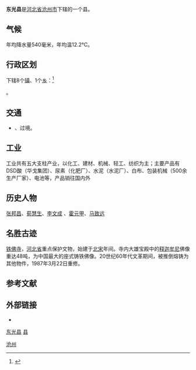 {{Infobox China County
| county = 东光县
| usedname = 
| nameorigin = 
| Photo = 
| Photoname = 
| map = 
| map_caption = 
| Pinyin = Dōngguāng Xiàn
| Belong = [[河北省|河北省]][[沧州市|沧州市]]
| Types = [[县|县]]
| admincode =  130923
| founded = 
| seat = [[东光镇_(东光县)|东光镇]]府前街66号
| officerTitle = 县委书记  
| officer = 赵波
| officerTitle2 = 代理县长 
| officer2 = 唐廷教
| division = 9
| town = 7
| township = 2
| subdistrict = 
| dialect = 
| post code = 061600
| phone code = 0317 
| coordinate = 
| area = 710平方千米
| area land = 
| area water = 
| census yr = 
| pop = 35万人
| density =  
| GDP = 
| GDP_as_of = 
| GDPPC = 
| carlicense = 冀J
| web = www.dongguang.gov.cn
| web_title = 东光县政府网
}}
'''东光县'''是[[河北省|河北省]][[沧州市|沧州市]]下辖的一个县。

== 气候 ==
年均降水量540毫米，年均温12.2℃。

== 行政区划 ==
{{PAGENAMEBASE}}下辖8个[[行政建制镇|镇]]、1个[[乡_(中华人民共和国)|乡]]：<ref>{{PRC admin/ref sgc|13/09/23/000/000}}</ref>

{{PRC admin/children|13/09/23/000/000}}。

== 交通 ==
* {{中国国道名|104}}、{{中国国道名|105}}过境。

== 工业 ==
工业共有五大支柱产业，以化工、建材、机械、轻工、纺织为主；主要产品有DSD酸（华戈集团）、尿素（化肥厂）、水泥（水泥厂）、白布、包装机械（500余生产厂家）、电池等，产品销往国内外

== 历史人物 ==

[[张邦昌|张邦昌]]、[[荀慧生|荀慧生]]、[[李文成|李文成]] 、[[霍元甲|霍元甲]]、[[马致远|马致远]]

== 名胜古迹 ==
[[铁佛寺_(东光)|铁佛寺]]，[[河北省|河北省]]重点保护文物，始建于[[北宋|北宋]]年间。寺内大雄宝殿中的[[释迦牟尼|释迦牟尼]]佛像重达48吨，为中国最大的座式铸铁佛像。20世纪60年代文革期间，被推倒熔铸为其他物件，1987年3月22日重修。

== 参考文献 ==
{{reflist}}

== 外部链接 ==
* {{Official website|http://www.dongguang.gov.cn/|name=东光县人民政府}}

{{东光县行政区划}}
{{沧州市行政区划}}
{{河北行政区划}}

[[category:东光县|]]
[[category:沧州区县市|县]]
[[Category:河北省县份|沧州]]